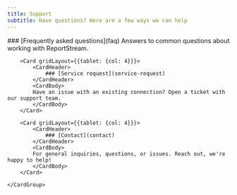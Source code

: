 ```yaml
---
title: Support
subtitle: Have questions? Here are a few ways we can help
---
```

<nav aria-label="intra-navigation">
    <CardGroup>
        <Card gridLayout={{tablet: {col: 4}}}>
            <CardHeader>
                ### [Frequently asked questions](faq)
            </CardHeader>
            <CardBody>
            Answers to common questions about working with ReportStream.
            </CardBody>
        </Card>

        <Card gridLayout={{tablet: {col: 4}}}>
            <CardHeader>
                ### [Service request](service-request)
            </CardHeader>
            <CardBody>
            Have an issue with an existing connection? Open a ticket with our support team.
            </CardBody>
        </Card>

        <Card gridLayout={{tablet: {col: 4}}}>
            <CardHeader>
                ### [Contact](contact)
            </CardHeader>
            <CardBody>
            For general inquiries, questions, or issues. Reach out, we're happy to help!
            </CardBody>
        </Card>

    </CardGroup>
</nav>